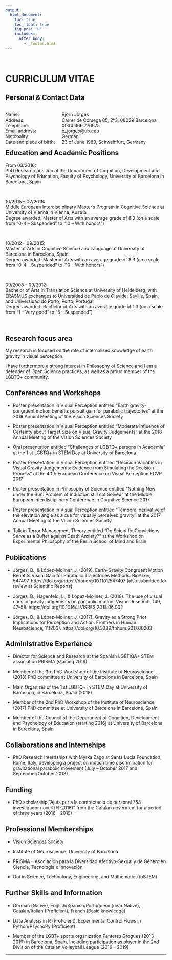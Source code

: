 ---
output:
  html_document:
    toc: true
    toc_float: true
    fig_pos: "H"
    includes:
      after_body: 
        - _footer.html
---

<style>
.column-left{
  float: left;
  width: 35%;
  text-align: left;
}


.column-right{
  float: right;
  width: 65%;
  text-align: left;
}
</style>

<br>

# CURRICULUM VITAE

## Personal & Contact Data

<div class="column-left">
Name: <br>
Address: <br>
Telephone: <br>
Email address: <br>
Nationality: <br>
Date and place of birth: <br>
</div>



<div class="column-right">
Björn Jörges <br>
Carrer de Córsega 85, 2°3, 08029 Barcelona <br>
0034 666 776675 <br>
[b_jorges@ub.edu](mailto:b_jorges@ub.edu) <br>
German <br>
23 of June 1989, Schweinfurt, Germany <br>
</div>

<style>
  .col2 {
    columns: 2 200px;         /* number of columns and width in pixels*/
    -webkit-columns: 2 200px; /* chrome, safari */
    -moz-columns: 2 200px;    /* firefox */
  }
  .col3 {
    columns: 3 100px;
    -webkit-columns: 3 100px;
    -moz-columns: 3 100px;
  }
</style>

## Education and Academic Positions


<div class="row">
  <div class="col-md-4" markdown ="1">
  From 03/2016:
  </div>
  <div class="col-md-8" markdown ="1">
  PhD Research position at the Department of Cognition, Development and Psychology of Education, Faculty of Psychology, University of Barcelona in Barcelona, Spain
  </div>
</div>

<br>


<div class="row">
  <div class="col-md-4" markdown ="1">
  10/2015 – 02/2016:
  </div>
  <div class="col-md-8" markdown ="1">
  Middle European Interdisciplinary Master’s Program in Cognitive Science at University of Vienna in Vienna, Austria <br>
  Degree awarded: Master of Arts with an average grade of 8.3 (on a scale from “0-4 – Suspended” to “10 – With honors”)
  </div>
</div>

<br>

  
<div class="row">
  <div class="col-md-4" markdown ="1">
  10/2012 – 09/2015:
  </div>
  <div class="col-md-8" markdown ="1">
  Master of Arts in Cognitive Science and Language at University of Barcelona in Barcelona, Spain <br>
Degree awarded: Master of Arts with an average grade of 8.3 (on a scale from “0-4 – Suspended” to “10 – With honors”) 
  </div>
</div>

<br>

<div class="row">
  <div class="col-md-4" markdown ="1">
  09/2008 – 09/2012:
  </div>
  <div class="col-md-8" markdown ="1">
  Bachelor of Arts in Translation Science at University of Heidelberg, with ERASMUS exchanges to Universidad de Pablo de Olavide, Seville, Spain, and Universidad do Porto, Porto, Portugal <br>
Degree awarded: Bachelor of Arts with an average grade of 1.3 (on a scale from “1 – Very good” to “5 – Suspended”) <br>
  </div>
</div>

<br>


## Research focus area

My research is focused on the role of internalized knowledge of earth gravity in visual perception.

I have furthermore a strong interest in Philosophy of Science and I am a defender of Open Science practices, as well as a proud member of the LGBTQ+ community.

## Conferences and Workshops

- Poster presentation in Visual Perception entitled “Earth gravity-congruent motion benefits pursuit gain for parabolic trajectories” at the 2019 Annual Meeting of the Vision Sciences Society

- Poster presentation in Visual Perception entitled “Moderate Influence of Certainty about Target Size on Visual Gravity Judgements” at the 2018 Annual Meeting of the Vision Sciences Society

- Oral presentation entitled “Challenges of LGBTQ+ persons in Academia” at the 1 st LGBTQ+ in STEM Day at University of Barcelona

- Poster Presentation in Visual Perception entitled “Decision Variables in Visual Gravity Judgements: Evidence from Simulating the Decision Process” at the 40th European Conference on Visual Perception ECVP 2017

- Poster presentation in Philosophy of Science entitled “Nothing New under the Sun: Problem of Induction still not Solved” at the Middle European Interdisciplinary Conference in Cognitive Science 2017

- Poster presentation in Visual Perception entitled “Temporal derivative of the elevation angle as a cue for visually perceived gravity” at the 2017 Annual Meeting of the Vision Sciences Society

- Talk in Terror Management Theory entitled “Do Scientific Convictions Serve as a Buffer against Death Anxiety?” at the Workshop on Experimental Philosophy of the Berlin School of Mind and Brain


## Publications

- Jörges, B., & López-Moliner, J. (2019). Earth-Gravity Congruent Motion Benefits Visual Gain for Parabolic Trajectories Methods. BioArxiv, 547497. https://doi.org/https://doi.org/10.1101/547497 (also submitted for review at Scientific Reports)


- Jörges, B., Hagenfeld, L., & López-Moliner, J. (2018). The use of visual cues in gravity judgements on parabolic motion. Vision Research, 149, 47–58. https://doi.org/10.1016/J.VISRES.2018.06.002


- Jörges, B., & López-Moliner, J. (2017). Gravity as a Strong Prior: Implications for Perception and Action. Frontiers in Human Neuroscience, 11(203). https://doi.org/10.3389/fnhum.2017.00203


## Administrative Experience


- Director for Science and Research at the Spanish LGBTIQA+ STEM association PRISMA (starting 2019)


- Member of the 3rd PhD Workshop of the Institute of Neuroscience (2018) PhD committee at University of Barcelona in Barcelona, Spain


- Main Organizer of the 1 st LGBTQ+ in STEM Day at University of Barcelona, in Barcelona, Spain (2018)


- Member of the 2nd PhD Workshop of the Institute of Neuroscience (2017) PhD committee at University of Barcelona in Barcelona, Spain


- Member of the Council of the Department of Cognition, Development and Psychology of Education (starting 2016) at University of Barcelona in Barcelona, Spain


## Collaborations and Internships


- PhD Research Internships with Myrka Zago at Santa Lucia Foundation, Rome, Italy, developing a project on motion time discrimination for gravitational parabolic movement (July – October 2017 and September/October 2018)


## Funding


- PhD scholarship “Ajuts per a la contractació de personal 753 investigador novell (FI-2016)” from the Catalan goverment for a period of three years (2016 – 2019)


## Professional Memberships

- Vision Sciences Society

- Institute of Neuroscience, University of Barcelona

- PRISMA – Asociación para la Diversidad Afectivo-Sexual y de Género en Ciencia, Tecnología e Innovación

- Out in Science, Technology, Engineering, and Mathematics (oSTEM)

## Further Skills and Information

- German (Native), English/Spanish/Portuguese (near Native), Catalan/Italian (Proficient), French (Basic knowledge)

- Data Analysis in R (Proficient), Experimental Control Flows in Python/PsychoPy (Proficient)

- Member of the LGBT+ sports organization Panteres Grogues (2013 – 2019) in Barcelona, Spain, including participation as player in the 2nd Division of the Catalan Volleyball League (2016 – 2019)

---

